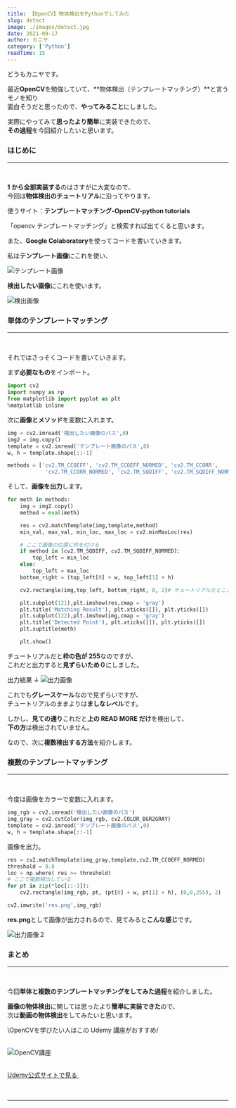 ```yaml
---
title: 【OpenCV】物体検出をPythonでしてみた
slug: detect
image: ./images/detect.jpg
date: 2021-09-17
author: カニヤ
category: ['Python']
readTime: 15
---
```



どうもカニヤです。

最近**OpenCV**を勉強していて、**物体検出（テンプレートマッチング）**と言うモノを知り<br/>
面白そうだと思ったので、**やってみること**にしました。

実際にやってみて**思ったより簡単**に実装できたので、<br/>
**その過程**を今回紹介したいと思います。

### はじめに

---

<br />

**1 から全部実装する**のはさすがに大変なので、<br/>
今回は**物体検出のチュートリアル**に沿ってやります。

使うサイト：**テンプレートマッチング-OpenCV-python tutorials**

「opencv テンプレートマッチング」と検索すれば出てくると思います。

また、**Google Colaboratory**を使ってコードを書いていきます。

私は**テンプレート画像**にこれを使い、

![テンプレート画像](./images/read_more.png)

**検出したい画像**にこれを使います。

![検出画像](./images/sample.png)

### 単体のテンプレートマッチング

---

<br />

それではさっそくコードを書いていきます。

まず**必要なもの**をインポート。

```python
import cv2
import numpy as np
from matplotlib import pyplot as plt
%matplotlib inline

```

次に**画像とメソッド**を変数に入れます。

```python
img = cv2.imread('検出したい画像のパス',0)
img2 = img.copy()
template = cv2.imread('テンプレート画像のパス',0)
w, h = template.shape[::-1]

methods = ['cv2.TM_CCOEFF', 'cv2.TM_CCOEFF_NORMED', 'cv2.TM_CCORR',
            'cv2.TM_CCORR_NORMED', 'cv2.TM_SQDIFF', 'cv2.TM_SQDIFF_NORMED']

```

そして、**画像を出力**します。

```python
for meth in methods:
    img = img2.copy()
    method = eval(meth)

    res = cv2.matchTemplate(img,template,method)
    min_val, max_val, min_loc, max_loc = cv2.minMaxLoc(res)

    # ここで画像の位置に枠を付ける
    if method in [cv2.TM_SQDIFF, cv2.TM_SQDIFF_NORMED]:
        top_left = min_loc
    else:
        top_left = max_loc
    bottom_right = (top_left[0] + w, top_left[1] + h)

    cv2.rectangle(img,top_left, bottom_right, 0, 2)# チュートリアルだとここが255

    plt.subplot(121),plt.imshow(res,cmap = 'gray')
    plt.title('Matching Result'), plt.xticks([]), plt.yticks([])
    plt.subplot(122),plt.imshow(img,cmap = 'gray')
    plt.title('Detected Point'), plt.xticks([]), plt.yticks([])
    plt.suptitle(meth)

    plt.show()
```

チュートリアルだと**枠の色が 255**なのですが、<br/>
これだと出力すると**見ずらいため０**にしました。

出力結果 ↓
![出力画像](./images/output.png)

これでも**グレースケール**なので見ずらいですが、<br/>
チュートリアルのままよりは**ましなレベル**です。

しかし、**見ての通り**これだと**上の READ MORE だけ**を検出して、<br/>
**下の方**は検出されていません。

なので、次に**複数検出する方法**を紹介します。

### 複数のテンプレートマッチング

---

<br />

今度は画像をカラーで変数に入れます。

```python
img_rgb = cv2.imread('検出したい画像のパス')
img_gray = cv2.cvtColor(img_rgb, cv2.COLOR_BGR2GRAY)
template = cv2.imread('テンプレート画像のパス',0)
w, h = template.shape[::-1]
```

画像を出力。

```python
res = cv2.matchTemplate(img_gray,template,cv2.TM_CCOEFF_NORMED)
threshold = 0.8
loc = np.where( res >= threshold)
# ここで複数検出している
for pt in zip(*loc[::-1]):
    cv2.rectangle(img_rgb, pt, (pt[0] + w, pt[1] + h), (0,0,255), 2)

cv2.imwrite('res.png',img_rgb)
```

**res.png**として画像が出力されるので、見てみると**こんな感じ**です。

![出力画像２](./images/res.png)

### まとめ

---

<br />

今回**単体と複数のテンプレートマッチングをしてみた過程**を紹介しました。

**画像の物体検出**に関しては思ったより**簡単に実装できた**ので、<br/>
次は**動画の物体検出**をしてみたいと思います。

<span className="line line-yellow">
  \OpenCVを学びたい人はこの Udemy 講座がおすすめ/
</span>
<br />
<br />

![OpenCV講座](./images/opencv.png)

<br />

<div className="ude ude-link">
  <a
    href="https://px.a8.net/svt/ejp?a8mat=3HIGXH+87WGFM+3L4M+BW8O2&a8ejpredirect=https%3A%2F%2Fwww.udemy.com%2Fcourse%2Fpythonopencv%2F"
    rel="nofollow"
  >
    Udemy公式サイトで見る
  </a>
  <img
    border="0"
    width="1"
    height="1"
    src="https://www19.a8.net/0.gif?a8mat=3HIGXH+87WGFM+3L4M+BW8O2"
    alt=""
  />
</div>
<br />
<br />

---
